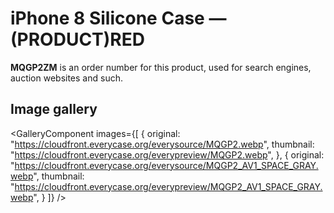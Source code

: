 
# iPhone 8 Silicone Case — (PRODUCT)RED

<Callout type='info' emoji='👉🏻'>**MQGP2ZM** is an order number for this product, used for search engines, auction websites and such.</Callout>

## Image gallery

<GalleryComponent
    images={[
      {
        original: "https://cloudfront.everycase.org/everysource/MQGP2.webp",
        thumbnail: "https://cloudfront.everycase.org/everypreview/MQGP2.webp",
      },
      {
        original: "https://cloudfront.everycase.org/everysource/MQGP2_AV1_SPACE_GRAY.webp",
        thumbnail: "https://cloudfront.everycase.org/everypreview/MQGP2_AV1_SPACE_GRAY.webp",
      }
    ]}
  />
